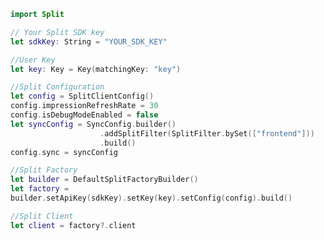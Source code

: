 ```swift title="Swift"
import Split

// Your Split SDK key
let sdkKey: String = "YOUR_SDK_KEY"

//User Key
let key: Key = Key(matchingKey: "key")

//Split Configuration
let config = SplitClientConfig()
config.impressionRefreshRate = 30
config.isDebugModeEnabled = false
let syncConfig = SyncConfig.builder()
                    .addSplitFilter(SplitFilter.bySet(["frontend"]))
                    .build()
config.sync = syncConfig

//Split Factory
let builder = DefaultSplitFactoryBuilder()
let factory =
builder.setApiKey(sdkKey).setKey(key).setConfig(config).build()

//Split Client
let client = factory?.client
```